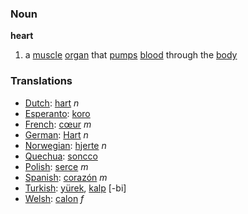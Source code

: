 === Noun ===

'''heart'''

#a [[muscle]] [[organ]] that [[pump]]s [[blood]] through the [[body]]

=== Translations ===
*[[Dutch]]: [[hart]] ''n''
*[[Esperanto]]: [[koro]]
*[[French]]: [[cœur]] ''m''
*[[German]]: [[Hart]] ''n''
*[[Norwegian]]: [[hjerte]] ''n''
*[[Quechua]]: [[soncco]]
*[[Polish]]: [[serce]] ''m''
*[[Spanish]]: [[corazón]] ''m''
*[[Turkish]]: [[yürek]], [[kalp]] [-bi]
*[[Welsh]]: [[calon]] ''f''